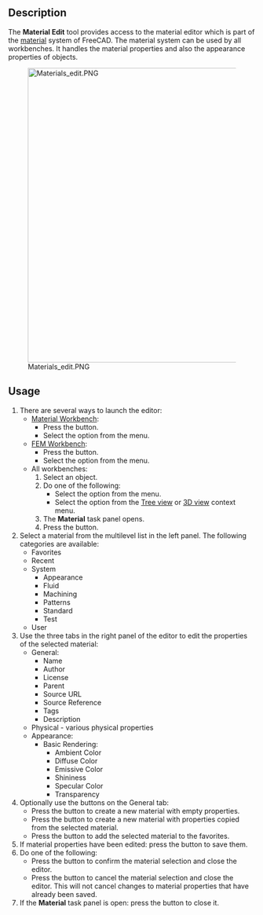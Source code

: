 <languages/>

{{Docnav
|
|
|[[Material_Workbench|Material]]
|IconL=
|IconR=
|IconC=Workbench_Material.svg
}}

{{GuiCommand
|Name=Material Edit
|MenuLocation=Materials → Edit...<br>Model → Materials → Material editor
|Workbenches=[[Material_Workbench|Material]], [[FEM_Workbench|FEM]]
|Version=1.0
|SeeAlso=[[FEM_MaterialEditor|FEM MaterialEditor]]
}}

==Description==

The '''Material Edit''' tool provides access to the material editor which is part of the [[Material|material]] system of FreeCAD. The material system can be used by all workbenches. It handles the material properties and also the appearance properties of objects.

[[Image:Materials_edit.PNG|600px]]

==Usage==

# There are several ways to launch the editor:
#* [[Material_Workbench|Material Workbench]]:
#** Press the {{Button|[[Image:Material_Edit.svg|16px]] [[Material_Edit|Edit...]]}} button.
#** Select the {{MenuCommand|Materials → [[Image:Material_Edit.svg|16px]] Edit...}} option from the menu.
#* [[FEM_Workbench|FEM Workbench]]:
#** Press the {{Button|[[Image:FEM_MaterialEditor.svg|16px]] [[FEM_MaterialEditor|Material editor]]}} button.
#** Select the {{MenuCommand|Model → Materials → [[Image:FEM_MaterialEditor.svg|16px]] Material editor}} option from the menu.
#* All workbenches:
#*# Select an object.
#*# Do one of the following:
#*#* Select the {{MenuCommand|View → [[Image:Material_Edit.svg|16px]] Material...}} option from the menu.
#*#* Select the {{MenuCommand|[[Image:Material_Edit.svg|16px]] Material...}} option from the [[Tree_view|Tree view]] or [[3D_view|3D view]] context menu.
#*# The '''Material''' task panel opens.
#*# Press the {{Button|Launch editor}} button.
# Select a material from the multilevel list in the left panel. The following categories are available:
#* Favorites
#* Recent
#* System
#** Appearance
#** Fluid
#** Machining
#** Patterns
#** Standard
#** Test
#* User
# Use the three tabs in the right panel of the editor to edit the properties of the selected material:
#* General:
#** Name
#** Author
#** License
#** Parent
#** Source URL
#** Source Reference
#** Tags
#** Description
#* Physical - various physical properties
#* Appearance:
#**Basic Rendering:
#*** Ambient Color
#*** Diffuse Color
#*** Emissive Color
#*** Shininess
#*** Specular Color
#*** Transparency
# Optionally use the buttons on the General tab:
#* Press the {{Button|New}} button to create a new material with empty properties.
#* Press the {{Button|Inherit New}} button to create a new material with properties copied from the selected material.
#* Press the {{Button|*}} button to add the selected material to the favorites.
# If material properties have been edited: press the {{Button|Save}} button to save them.
# Do one of the following:
#* Press the {{Button|OK}} button to confirm the material selection and close the editor.
#* Press the {{Button|Cancel}} button to cancel the material selection and close the editor. This will not cancel changes to material properties that have already been saved.
# If the '''Material''' task panel is open: press the {{Button|Close}} button to close it.


{{Docnav
|
|
|[[Material_Workbench|Material]]
|IconL=
|IconR=
|IconC=Workbench_Material.svg
}}

{{Userdocnavi}}